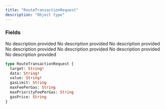 ```yaml
---
title: "RouteTransactionRequest"
description: "Object type"
---
```


### Fields

<ResponseField name="target" type="String!" required>
  No description provided
</ResponseField>

<ResponseField name="data" type="String!" required>
  No description provided
</ResponseField>

<ResponseField name="value" type="String!" required>
  No description provided
</ResponseField>

<ResponseField name="gasLimit" type="String">
  No description provided
</ResponseField>

<ResponseField name="maxFeePerGas" type="String">
  No description provided
</ResponseField>

<ResponseField name="maxPriorityFeePerGas" type="String">
  No description provided
</ResponseField>

<ResponseField name="gasPrice" type="String">
  No description provided
</ResponseField>


```graphql RouteTransactionRequest
type RouteTransactionRequest {
  target: String!
  data: String!
  value: String!
  gasLimit: String
  maxFeePerGas: String
  maxPriorityFeePerGas: String
  gasPrice: String
}
```
